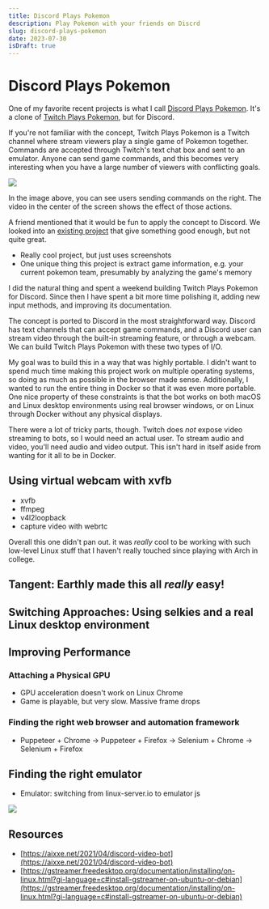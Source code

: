 ```yaml
---
title: Discord Plays Pokemon
description: Play Pokemon with your friends on Discrd
slug: discord-plays-pokemon
date: 2023-07-30
isDraft: true
---
```


# Discord Plays Pokemon


One of my favorite recent projects is what I call [Discord Plays Pokemon](https://github.com/shepherdjerred/discord-plays-pokemon). It's a clone of [Twitch Plays Pokemon](https://en.wikipedia.org/wiki/Twitch_Plays_Pok%C3%A9mon), but for Discord.

If you're not familiar with the concept, Twitch Plays Pokemon is a Twitch channel where stream viewers play a single game of Pokemon together. Commands are accepted through Twitch's text chat box and sent to an emulator. Anyone can send game commands, and this becomes very interesting when you have a large number of viewers with conflicting goals.

<img src={twitchPlaysPokemon.src} />

In the image above, you can see users sending commands on the right. The video in the center of the screen shows the effect of those actions.

A friend mentioned that it would be fun to apply the concept to Discord. We looked into an [existing project](https://github.com/DrSkunk/discord-plays-pokemon) that give something good enough, but not quite great.

- Really cool project, but just uses screenshots
- One unique thing this project is extract game information, e.g. your current pokemon team, presumably by analyzing the game's memory

I did the natural thing and spent a weekend building Twitch Plays Pokemon for Discord. Since then I have spent a bit more time polishing it, adding new input methods, and improving its documentation.

The concept is ported to Discord in the most straightforward way. Discord has text channels that can accept game commands, and a Discord user can stream video through the built-in streaming feature, or through a webcam. We can build Twitch Plays Pokemon with these two types of I/O.

My goal was to build this in a way that was highly portable. I didn't want to spend much time making this project work on multiple operating systems, so doing as much as possible in the browser made sense. Additionally, I wanted to run the entire thing in Docker so that it was even more portable. One nice property of these constraints is that the bot works on both macOS and Linux desktop environments using real browser windows, or on Linux through Docker without any physical displays.

There were a lot of tricky parts, though. Twitch does _not_ expose video streaming to bots, so I would need an actual user. To stream audio and video, you'll need audio and video output. This isn't hard in itself aside from wanting for it all to be in Docker.

## Using virtual webcam with xvfb

- xvfb
- ffmpeg
- v4l2loopback
- capture video with webrtc

Overall this one didn't pan out. it was _really_ cool to be working with such low-level Linux stuff that I haven't really touched since playing with Arch in college.

## Tangent: Earthly made this all _really_ easy!

## Switching Approaches: Using selkies and a real Linux desktop environment

## Improving Performance

### Attaching a Physical GPU

- GPU acceleration doesn't work on Linux Chrome
- Game is playable, but very slow. Massive frame drops

### Finding the right web browser and automation framework

- Puppeteer + Chrome -> Puppeteer + Firefox -> Selenium + Chrome -> Selenium + Firefox

## Finding the right emulator

- Emulator: switching from linux-server.io to emulator js

<img src={cameraCommit.src} />

## Resources

- [https://aixxe.net/2021/04/discord-video-bot](https://aixxe.net/2021/04/discord-video-bot)
- [https://gstreamer.freedesktop.org/documentation/installing/on-linux.html?gi-language=c#install-gstreamer-on-ubuntu-or-debian](https://gstreamer.freedesktop.org/documentation/installing/on-linux.html?gi-language=c#install-gstreamer-on-ubuntu-or-debian)
